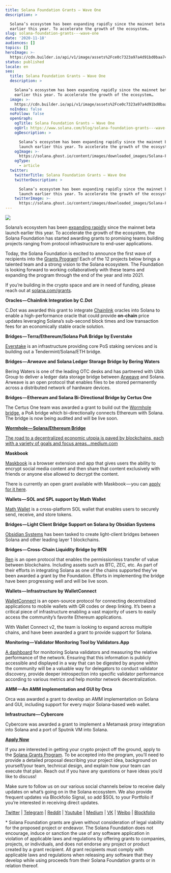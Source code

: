 ```yaml
---
title: Solana Foundation Grants — Wave One
description: >

  Solana’s ecosystem has been expanding rapidly since the mainnet beta launch
  earlier this year. To accelerate the growth of the ecosystem…
slug: solana-foundation-grants---wave-one
date: '2020-11-18'
audiences: []
topics: []
heroImage: >-
  https://cdn.builder.io/api/v1/image/assets%2Fce0c7323a97a4d91bd0baa7490ec9139%2F359ef9b01c674444a1fee84d2ac0060e
status: published
locale: en
seo:
  title: Solana Foundation Grants — Wave One
  description: >

    Solana’s ecosystem has been expanding rapidly since the mainnet beta launch
    earlier this year. To accelerate the growth of the ecosystem…
  image: >-
    https://cdn.builder.io/api/v1/image/assets%2Fce0c7323a97a4d91bd0baa7490ec9139%2F359ef9b01c674444a1fee84d2ac0060e
  noIndex: false
  noFollow: false
  openGraph:
    ogTitle: Solana Foundation Grants — Wave One
    ogUrl: https://www.solana.com/blog/solana-foundation-grants---wave-one
    ogDescription: >

      Solana’s ecosystem has been expanding rapidly since the mainnet beta
      launch earlier this year. To accelerate the growth of the ecosystem…
    ogImage: >-
      https://solana.ghost.io/content/images/downloaded_images/Solana-Foundation-Grants---Wave-One/1-fkUA0HD4KTrRg-mKWlNvaA-3.png
    ogType:
      - article
  twitter:
    twitterTitle: Solana Foundation Grants — Wave One
    twitterDescription: >

      Solana’s ecosystem has been expanding rapidly since the mainnet beta
      launch earlier this year. To accelerate the growth of the ecosystem…
    twitterImage: >-
      https://solana.ghost.io/content/images/downloaded_images/Solana-Foundation-Grants---Wave-One/1-fkUA0HD4KTrRg-mKWlNvaA-3.png
---
```


![](/solana-foundation-grants---wave-one/image-1.jpg)

Solana’s ecosystem has been [expanding rapidly](https://solana.com/ecosystem?ref=solana.ghost.io) since the mainnet beta launch earlier this year. To accelerate the growth of the ecosystem, the Solana Foundation has started awarding grants to promising teams building projects ranging from protocol infrastructure to end-user applications.

Today, the Solana Foundation is excited to announce the first wave of recipients into the [Grants Program](https://solana.com/grants?ref=solana.ghost.io)! Each of the 12 projects below brings a talented team and a strong vision to the Solana ecosystem. The Foundation is looking forward to working collaboratively with these teams and expanding the program through the end of the year and into 2021.

If you’re building in the crypto space and are in need of funding, please reach out at [solana.com/grants](http://solana.com/grants?ref=solana.ghost.io).

**Oracles — Chainlink Integration by C.Dot**

C.Dot was awarded this grant to integrate [Chainlink](https://chain.link/?ref=solana.ghost.io) oracles into Solana to enable a high-performance oracle that could provide **on-chain** price updates leveraging Solana’s sub-second block times and low transaction fees for an economically stable oracle solution.

**Bridges — Terra/Ethereum/Solana PoA Bridge by Everstake**

[Everstake](https://everstake.one/?ref=solana.ghost.io) is an infrastructure providing core PoS staking services and is building out a Tendermint/Solana/ETH bridge.

**Bridges — Arweave and Solana Ledger Storage Bridge by Bering Waters**

Bering Waters is one of the leading OTC desks and has partnered with Ubik Group to deliver a ledger data storage bridge between [Arweave](https://www.arweave.org/?ref=solana.ghost.io) and Solana. Arweave is an open protocol that enables files to be stored permanently across a distributed network of hardware devices.

**Bridges — Ethereum and Solana Bi-Directional Bridge by Certus One**

The Certus One team was awarded a grant to build out the [Wormhole bridge](https://github.com/certusone/wormhole?ref=solana.ghost.io), a PoA bridge which bi-directionally connects Ethereum with Solana. The bridge is now being audited and will be live soon.

[**Wormhole — Solana/Ethereum Bridge**](https://medium.com/solana-labs/wormhole-solana-ethereum-bridge-d5502e944acb?ref=solana.ghost.io)

[The road to a decentralized economic utopia is paved by blockchains, each with a variety of goals and focus areas…medium.com](https://medium.com/solana-labs/wormhole-solana-ethereum-bridge-d5502e944acb?ref=solana.ghost.io)

**Maskbook**

[Maskbook](https://mask.io/?ref=solana.ghost.io) is a browser extension and app that gives users the ability to encrypt social media content and then share that content exclusively with friends or anyone else allowed to decrypt the content.

There is currently an open grant available with Maskbook — you can [apply for it here](https://github.com/DimensionDev/Maskbook/issues/1722?ref=solana.ghost.io).

**Wallets — SOL and SPL support by Math Wallet**

[Math Wallet](https://mathwallet.org/solana-wallet/en/?ref=solana.ghost.io) is a cross-platform SOL wallet that enables users to securely send, receive, and store tokens.

**Bridges — Light Client Bridge Support on Solana by Obsidian Systems**

[Obsidian Systems](https://obsidian.systems/blockchain?ref=solana.ghost.io) has been tasked to create light-client bridges between Solana and other leading layer 1 blockchains.

**Bridges — Cross-Chain Liquidity Bridge by REN**

[Ren](https://renproject.io/?ref=solana.ghost.io) is an open protocol that enables the permissionless transfer of value between blockchains. Including assets such as BTC, ZEC, etc. As part of their efforts in integrating Solana as one of the chains supported they’ve been awarded a grant by the Foundation. Efforts in implementing the bridge have been progressing well and will be live soon.

**Wallets — Infrastructure by WalletConnect**

[WalletConnect](https://walletconnect.org/?ref=solana.ghost.io) is an open-source protocol for connecting decentralized applications to mobile wallets with QR codes or deep linking. It’s been a critical piece of infrastructure enabling a vast majority of users to easily access the community’s favorite Ethereum applications.

With Wallet Connect v2, the team is looking to expand across multiple chains, and have been awarded a grant to provide support for Solana.

**Monitoring — Validator Monitoring Tool by Validators.App**

[A dashboard](https://www.validators.app/?ref=solana.ghost.io) for monitoring Solana validators and measuring the relative performance of the network. Ensuring that this information is publicly accessible and displayed in a way that can be digested by anyone within the community will be a valuable way for delegators to conduct validator discovery, provide deeper introspection into specific validator performance according to various metrics and help monitor network decentralization.

**AMM — An AMM implementation and GUI by Orca**

Orca was awarded a grant to develop an AMM implementation on Solana and GUI, including support for every major Solana-based web wallet.

**Infrastructure — Cybercore**

Cybercore was awarded a grant to implement a Metamask proxy integration into Solana and a port of Sputnik VM into Solana.

[**Apply Now**](https://solana.com/grants?ref=solana.ghost.io)

If you are interested in getting your crypto project off the ground, apply to the [Solana Grants Program](https://solana.com/grants?ref=solana.ghost.io). To be accepted into the program, you’ll need to provide a detailed proposal describing your project idea, background on yourself/your team, technical design, and explain how your team can execute that plan. Reach out if you have any questions or have ideas you’d like to discuss!

Make sure to follow us on our various social channels below to receive daily updates on what’s going on in the Solana ecosystem. We also provide frequent updates via Blockfolio Signal, so add $SOL to your Portfolio if you’re interested in receiving direct updates.

[Twitter](https://twitter.com/solana?ref=solana.ghost.io) | [Telegram](https://t.me/solanaio?ref=solana.ghost.io) | [Reddit](https://www.reddit.com/r/solana/?ref=solana.ghost.io) | [Youtube](https://www.youtube.com/c/solanalabs?ref=solana.ghost.io) | [Medium](https://medium.com/solana-labs?ref=solana.ghost.io) | [VK](https://vk.com/solanarus?ref=solana.ghost.io) | [Weibo](https://www.weibo.com/SolanaNews?is_all=1&ref=solana.ghost.io) | [Blockfolio](https://blockfolio.com/coin/SOL?ref=solana.ghost.io)

\* Solana Foundation grants are given without consideration of legal viability for the proposed project or endeavor. The Solana Foundation does not encourage, induce or sanction the use of any software application in violation of applicable laws and regulations by offering grants to companies, projects, or individuals, and does not endorse any project or product created by a grant recipient. All grant recipients must comply with applicable laws and regulations when releasing any software that they develop while using proceeds from their Solana Foundation grants or in relation thereof.
